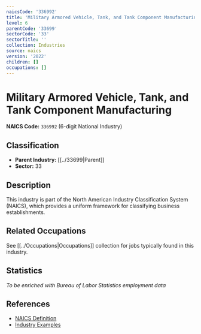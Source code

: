 ```yaml
---
naicsCode: '336992'
title: 'Military Armored Vehicle, Tank, and Tank Component Manufacturing'
level: 6
parentCode: '33699'
sectorCode: '33'
sectorTitle: ''
collection: Industries
source: naics
version: '2022'
children: []
occupations: []
---
```

# Military Armored Vehicle, Tank, and Tank Component Manufacturing

**NAICS Code:** `336992` (6-digit National Industry)

## Classification

- **Parent Industry:** [[../33699|Parent]]
- **Sector:** 33

## Description

This industry is part of the North American Industry Classification System (NAICS), which provides a uniform framework for classifying business establishments.

## Related Occupations

See [[../Occupations|Occupations]] collection for jobs typically found in this industry.

## Statistics

*To be enriched with Bureau of Labor Statistics employment data*

## References

- [NAICS Definition](https://www.census.gov/naics/)
- [Industry Examples](https://www.census.gov/naics/2022NAICS/)
